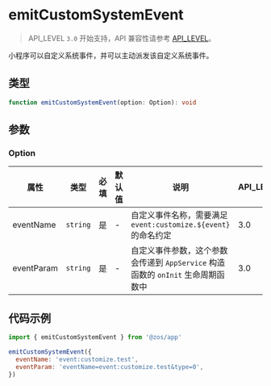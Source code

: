 # emitCustomSystemEvent

> API_LEVEL `3.0` 开始支持，API 兼容性请参考 [API_LEVEL](../../../../guides/framework/device/compatibility.md)。

小程序可以自定义系统事件，并可以主动派发该自定义系统事件。

## 类型

```ts
function emitCustomSystemEvent(option: Option): void
```

## 参数

### Option

| 属性       | 类型                | 必填 | 默认值 | 说明                                                                             | API_LEVEL |
| ---------- | ------------------- | ---- | ------ | -------------------------------------------------------------------------------- | --------- |
| eventName  | <code>string</code> | 是   | -      | 自定义事件名称，需要满足 `event:customize.${event}` 的命名约定                   | 3.0       |
| eventParam | <code>string</code> | 是   | -      | 自定义事件参数，这个参数会传递到 `AppService` 构造函数的 `onInit` 生命周期函数中 | 3.0       |

## 代码示例

```js
import { emitCustomSystemEvent } from '@zos/app'

emitCustomSystemEvent({
  eventName: 'event:customize.test',
  eventParam: 'eventName=event:customize.test&type=0',
})
```

